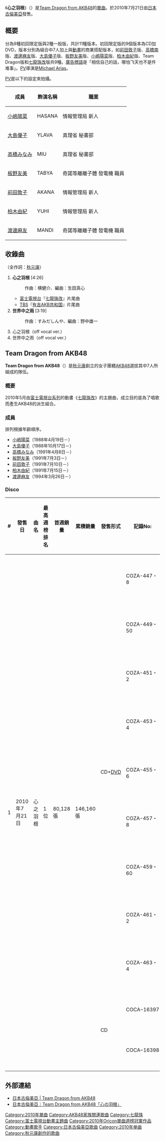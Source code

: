 {{Unreferenced|time=2021-02-10T00:09:45+00:00}}
{{Infobox Single 
| Name           = 心之羽根
| Artist         = [[#Team_Dragon_from_AKB48|Team Dragon from AKB48]]
| Cover         = 心の羽根.jpg
| B-side         = 世界中之雨
| Released       = 2010年7月21日
| Format         = [[單曲|單曲]]
| Recorded       = 2010年<br/>{{JPN}}  
| Genre          = [[J-POP|J-POP]]（[[動畫歌曲|動畫歌曲]]）
| Length         = 15分29秒
| Label          = [[日本古倫美亞|日本古倫美亞]]
| Writer         = [[秋元康|秋元康]]（作詞）<br/>橫健介（作曲 #1）<br/>すみだしんや（作曲 #2）
| Producer       = [[秋元康|秋元康]]
| Certification  = * 金唱片（[[日本唱片協會|日本唱片協會]]）
| Chart position = * 週榜第1位<small>（[[Oricon|Oricon]]）</small>
* 2010年7月度月榜第5位<small>（Oricon）</small>
* 上榜38次<small>（Oricon）</small>
* 第1位<small>（[[COUNT_DOWN_TV|CDTV]]）</small>
* 上榜21次<small>（CDTV）</small>
| Last single    = 
| This single    = 《'''心之羽根'''》<br/>（2010年）
| Next single    = - 
| Misc           = 
}}
《'''心之羽根'''》（{{lang-ja|心の羽根}}）是[[#Team_Dragon_from_AKB48|Team Dragon from AKB48]]的[[單曲|單曲]]。於2010年7月21日由[[日本古倫美亞|日本古倫美亞]]發售。

== 概要 ==
分為9種初回限定版與2種一般版，共計11種版本。初回限定版的9個版本為CD加DVD，版本分別為組合中7人加上與[[動畫|動畫]]的商業搭配版本，如[[前田敦子|前田敦子]]版、[[高橋南|高橋南]]版、[[渡邊麻友|渡邊麻友]]版、[[大島優子|大島優子]]版、[[板野友美|板野友美]]版、[[小嶋陽菜|小嶋陽菜]]版、[[柏木由紀|柏木由紀]]版、Team Dragon版和[[七龍珠改|七龍珠改]]版共9種。[[廣告標語|廣告標語]]是「相信自己的話，哪怕飞天也不是件难事」。[[音樂影片|PV]]導演是[[Michael_Arias|Michael Arias]]。

[[音樂影片|PV]]是以下的設定來拍攝。
{| class="wikitable"
|-
! 成員 !! 飾演名稱 !! 職業
|-
| [[小嶋陽菜|小嶋陽菜]] || HASANA || 情報管理局 新人
|-
| [[大島優子|大島優子]] || YLAVA || 真理省 秘書部
|-
| [[高橋みなみ|高橋みなみ]] || MIU || 真理省 秘書部
|-
| [[板野友美|板野友美]] || TABYA || 奇諾等離離子體 發電機 職員
|-
| [[前田敦子|前田敦子]] || AKANA || 情報管理局 新人
|-
| [[柏木由紀|柏木由紀]] || YUHI || 情報管理局 新人
|-
| [[渡邊麻友|渡邊麻友]] || MANDI || 奇諾等離離子體 發電機 職員
|}

== 收錄曲 ==
（全作詞：[[秋元康|秋元康]]）
# '''心之羽根''' [4:26]
#: 作曲：横健介、編曲：生田真心
#* [[富士電視台|富士電視台]]『[[七龍珠改|七龍珠改]]』片尾曲
#* [[TBS|TBS]]『[[有吉AKB共和国|有吉AKB共和国]]』片尾曲
# '''世界中之雨''' [3:19]
#: 作曲：すみだしんや、編曲：野中雄一
# 心之羽根（off vocal ver.）
# 世界中之雨（off vocal ver.）

== Team Dragon from AKB48 ==
{{Infobox Musician 
|Name              = Team Dragon from AKB48
|Background        = 组合
|Origin            = {{JPN}}
|Genre             = |Years_active      = 2010年5月－
|Label             = [[日本古倫美亞|日本古倫美亞]]
|Production        = 
|Associated_acts   = [[秋元康|秋元康]]<br />[[AKB48|AKB48]]
|URL               = http://columbia.jp/teamdragon/ Team Dragon官方網站
|Current_members   = 請參見[[#成員|成員]]
|Past_members      = 
}}
'''Team Dragon from AKB48'''（{{lang-ja|チームドラゴン from AKB48}}）是[[秋元康|秋元康]]創立的女子團體[[AKB48|AKB48]]選拔其中7人所組成的隊伍。

=== 概要 ===
2010年5月由[[富士電視台|富士電視台]][[富士電視網|系列]]的動畫《[[七龍珠改|七龍珠改]]》的主題曲，成立目的是為了唱歌而產生AKB48的派生組合。

=== 成員 ===
排列根據年齡順序。
* [[小嶋陽菜|小嶋陽菜]]（1988年4月19日－）
* [[大島優子|大島優子]]（1988年10月17日－）
* [[高橋みなみ|高橋みなみ]]（1991年4月8日－）
* [[板野友美|板野友美]]（1991年7月3日－）
* [[前田敦子|前田敦子]]（1991年7月10日－）
* [[柏木由紀|柏木由紀]]（1991年7月15日－）
* [[渡邊麻友|渡邊麻友]]（1994年3月26日－）

=== Disco ===
{| class="wikitable" 
! #!! 發售日!! 曲名!!最高<br/>週榜<br/>排名!!首週銷量!! 累積銷量!!發售形式!! 記錄No:!! 種類
|-
! rowspan="11"|1
| rowspan="11"|2010年7月21日||rowspan="11"|心之羽根||rowspan="11"|1位||rowspan="11"|80,128張||rowspan="11"|146,160張||rowspan="9"|CD+[[DVD-Video|DVD]]||COZA-447・8||初回限定盤（前田敦子版本）
|-
| COZA-449・50||初回限定盤（高橋みなみ版本）
|-
| COZA-451・2||初回限定盤（渡邊麻友版本）
|-
| COZA-453・4||初回限定盤（大島優子版本）
|-
| COZA-455・6||初回限定盤（板野友美版本）
|-
| COZA-457・8||初回限定盤（小嶋陽菜版本）
|-
| COZA-459・60||初回限定盤（柏木由紀版本）
|-
| COZA-461・2||初回限定盤（Team Dragon版本）
|-
| COZA-463・4||初回限定盤（七龍珠改版本）
|-
| rowspan="2"|CD||COCA−16397||通常盤（Team Dragon版本）
|-
| COCA−16398||通常盤（七龍珠改版本）
|}

== 外部連結 ==
* [https://web.archive.org/web/20110121081809/http://columbia.jp/artist-info/teamdragon/COZA-449-50.html 日本古倫美亞 | Team Dragon from AKB48]
* [http://columbia.jp/teamdragon/ 日本古倫美亞｜Team Dragon from AKB48「心の羽根」] {{Wayback|url=http://columbia.jp/teamdragon/ |date=20110429210652 }}

{{AKB48歌曲}}
{{七龍珠}}
{{Oricon單曲週榜冠軍 (2010年)|2010年8月2日}}

{{DEFAULTSORT:Kokoro no Hane}}
[[Category:2010年單曲|Category:2010年單曲]]
[[Category:AKB48家族關連歌曲|Category:AKB48家族關連歌曲]]
[[Category:七龍珠|Category:七龍珠]]
[[Category:富士電視台動畫主題曲|Category:富士電視台動畫主題曲]]
[[Category:2010年Oricon單曲週榜冠軍作品|Category:2010年Oricon單曲週榜冠軍作品]]
[[Category:動畫歌手|Category:動畫歌手]]
[[Category:日本古倫美亞歌曲|Category:日本古倫美亞歌曲]]
[[Category:2010年单曲|Category:2010年单曲]]
[[Category:秋元康創作的歌曲|Category:秋元康創作的歌曲]]